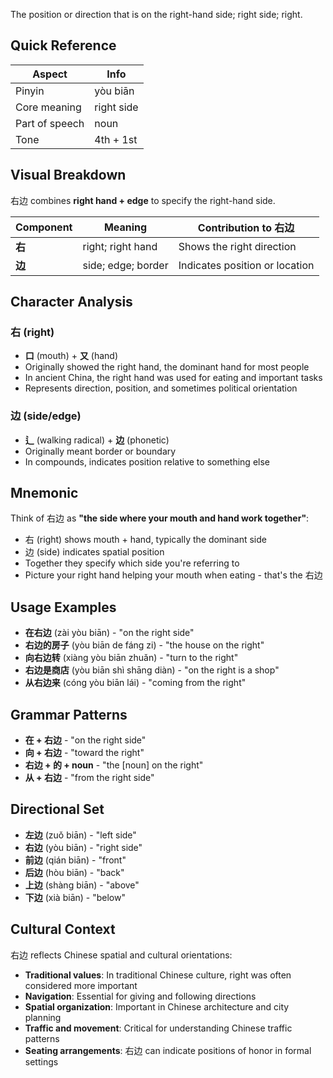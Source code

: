 The position or direction that is on the right-hand side; right side; right.

## Quick Reference

| Aspect         | Info       |
| -------------- | ---------- |
| Pinyin         | yòu biān   |
| Core meaning   | right side |
| Part of speech | noun       |
| Tone           | 4th + 1st  |

## Visual Breakdown

右边 combines **right hand + edge** to specify the right-hand side.

| Component | Meaning            | Contribution to 右边           |
| --------- | ------------------ | ------------------------------ |
| **右**    | right; right hand  | Shows the right direction      |
| **边**    | side; edge; border | Indicates position or location |

## Character Analysis

### 右 (right)

- **口** (mouth) + **又** (hand)
- Originally showed the right hand, the dominant hand for most people
- In ancient China, the right hand was used for eating and important tasks
- Represents direction, position, and sometimes political orientation

### 边 (side/edge)

- **辶** (walking radical) + **边** (phonetic)
- Originally meant border or boundary
- In compounds, indicates position relative to something else

## Mnemonic

Think of 右边 as **"the side where your mouth and hand work together"**:

- 右 (right) shows mouth + hand, typically the dominant side
- 边 (side) indicates spatial position
- Together they specify which side you're referring to
- Picture your right hand helping your mouth when eating - that's the 右边

## Usage Examples

- **在右边** (zài yòu biān) - "on the right side"
- **右边的房子** (yòu biān de fáng zi) - "the house on the right"
- **向右边转** (xiàng yòu biān zhuǎn) - "turn to the right"
- **右边是商店** (yòu biān shì shāng diàn) - "on the right is a shop"
- **从右边来** (cóng yòu biān lái) - "coming from the right"

## Grammar Patterns

- **在 + 右边** - "on the right side"
- **向 + 右边** - "toward the right"
- **右边 + 的 + noun** - "the [noun] on the right"
- **从 + 右边** - "from the right side"

## Directional Set

- **左边** (zuǒ biān) - "left side"
- **右边** (yòu biān) - "right side"
- **前边** (qián biān) - "front"
- **后边** (hòu biān) - "back"
- **上边** (shàng biān) - "above"
- **下边** (xià biān) - "below"

## Cultural Context

右边 reflects Chinese spatial and cultural orientations:

- **Traditional values**: In traditional Chinese culture, right was often considered more important
- **Navigation**: Essential for giving and following directions
- **Spatial organization**: Important in Chinese architecture and city planning
- **Traffic and movement**: Critical for understanding Chinese traffic patterns
- **Seating arrangements**: 右边 can indicate positions of honor in formal settings
